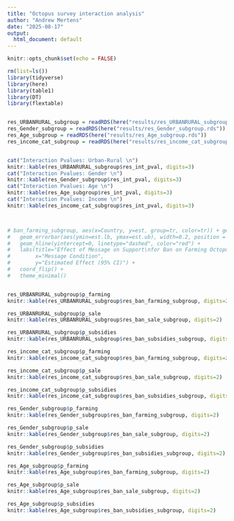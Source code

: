 ```yaml
---
title: "Octopus survey interaction analysis"
author: "Andrew Mertens"
date: "2025-08-17"
output:
  html_document: default
---
```



```r
knitr::opts_chunk$set(echo = FALSE)

rm(list=ls())
library(tidyverse)
library(here)
library(table1)
library(DT)
library(flextable)


res_URBANRURAL_subgroup = readRDS(here("results/res_URBANRURAL_subgroup.rds"))
res_Gender_subgroup = readRDS(here("results/res_Gender_subgroup.rds"))
res_Age_subgroup = readRDS(here("results/res_Age_subgroup.rds"))
res_income_cat_subgroup = readRDS(here("results/res_income_cat_subgroup.rds"))


cat("Interaction Pvalues: Urban-Rural \n")
knitr::kable(res_URBANRURAL_subgroup$res_int_pval, digits=3)
cat("Interaction Pvalues: Gender \n")
knitr::kable(res_Gender_subgroup$res_int_pval, digits=3)
cat("Interaction Pvalues: Age \n")
knitr::kable(res_Age_subgroup$res_int_pval, digits=3)
cat("Interaction Pvalues: Income \n")
knitr::kable(res_income_cat_subgroup$res_int_pval, digits=3)



# ban_farming_subgroup, aes(x=Country, y=est, group=tr, color=tr)) + geom_point(position = position_dodge(0.5)) +
#   geom_errorbar(aes(ymin=est.lb, ymax=est.ub), width=0.2, position = position_dodge(0.5)) +
#   geom_hline(yintercept=0, linetype="dashed", color="red") +
#   labs(title="Effect of Message on Support\nfor Ban on Farming Octopuses",
#        x="Message Condition",
#        y="Estimated Effect (95% CI)") +
#   coord_flip() +
#   theme_minimal() 


res_URBANRURAL_subgroup$p_farming
knitr::kable(res_URBANRURAL_subgroup$res_ban_farming_subgroup, digits=2)

res_URBANRURAL_subgroup$p_sale
knitr::kable(res_URBANRURAL_subgroup$res_ban_sale_subgroup, digits=2)

res_URBANRURAL_subgroup$p_subsidies
knitr::kable(res_URBANRURAL_subgroup$res_ban_subsidies_subgroup, digits=2)

res_income_cat_subgroup$p_farming
knitr::kable(res_income_cat_subgroup$res_ban_farming_subgroup, digits=2)

res_income_cat_subgroup$p_sale
knitr::kable(res_income_cat_subgroup$res_ban_sale_subgroup, digits=2)

res_income_cat_subgroup$p_subsidies
knitr::kable(res_income_cat_subgroup$res_ban_subsidies_subgroup, digits=2)

res_Gender_subgroup$p_farming
knitr::kable(res_Gender_subgroup$res_ban_farming_subgroup, digits=2)

res_Gender_subgroup$p_sale
knitr::kable(res_Gender_subgroup$res_ban_sale_subgroup, digits=2)

res_Gender_subgroup$p_subsidies
knitr::kable(res_Gender_subgroup$res_ban_subsidies_subgroup, digits=2)

res_Age_subgroup$p_farming
knitr::kable(res_Age_subgroup$res_ban_farming_subgroup, digits=2)

res_Age_subgroup$p_sale
knitr::kable(res_Age_subgroup$res_ban_sale_subgroup, digits=2)

res_Age_subgroup$p_subsidies
knitr::kable(res_Age_subgroup$res_ban_subsidies_subgroup, digits=2)

```

